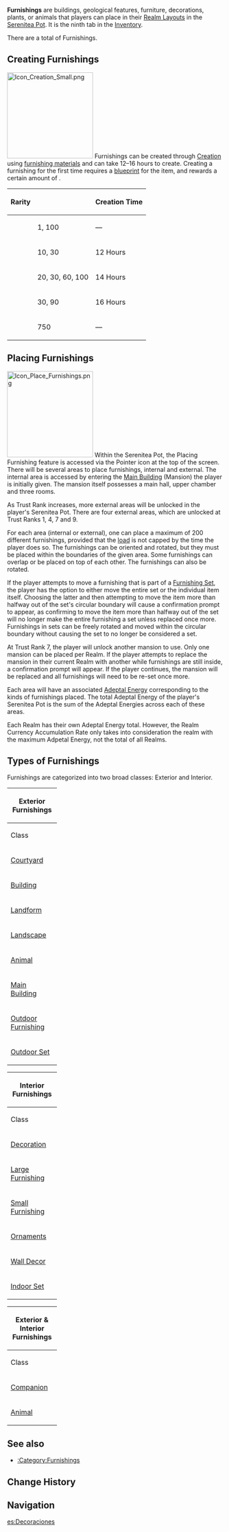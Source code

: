 {{CustomTabs
|tab1=Overview
|tab2=List
|tab3=Types
}}
{{Terminology Infobox
|image        = Icon Inventory Furnishings.png
|type         = Item Types
|type2        = Inventory Categories
}}
'''Furnishings''' are buildings, geological features, furniture, decorations, plants, or animals that players can place in their [[Realm Layout]]s in the [[Serenitea Pot]]. It is the ninth tab in the [[Inventory]].

There are a total of {{Furnishing/Total}} Furnishings.

==Creating Furnishings==
{{Main|Creation}}
[[File:Icon Creation Small.png|200px|thumb|right]]
Furnishings can be created through [[Creation]] using [[Serenitea Pot Materials#Furnishing Materials|furnishing materials]] and can take 12–16 hours to create. Creating a furnishing for the first time requires a [[blueprint]] for the item, and rewards a certain amount of {{Item|Trust|20}}.

{| class="article-table"
!Rarity !! {{Item|Trust|20}} !! Creation Time
|-
|{{Icon/Stars|1}} || 1, 100 || &mdash;
|-
|{{Icon/Stars|2}} || 10, 30 || 12 Hours
|-
|{{Icon/Stars|3}} || 20, 30, 60, 100 || 14 Hours
|-
|{{Icon/Stars|4}} || 30, 90 || 16 Hours
|-
|{{Icon/Stars|5}} || 750 || &mdash;
|}

==Placing Furnishings==
[[File:Icon Place Furnishings.png|200px|thumb|right]]
Within the Serenitea Pot, the Placing Furnishing feature is accessed via the Pointer icon at the top of the screen. There will be several areas to place furnishings, internal and external. The internal area is accessed by entering the [[Main Building]] (Mansion) the player is initially given. The mansion itself possesses a main hall, upper chamber and three rooms.

As Trust Rank increases, more external areas will be unlocked in the player's Serenitea Pot. There are four external areas, which are unlocked at Trust Ranks 1, 4, 7 and 9.

For each area (internal or external), one can place a maximum of 200 different furnishings, provided that the [[Serenitea Pot/Load|load]] is not capped by the time the player does so. The furnishings can be oriented and rotated, but they must be placed within the boundaries of the given area. Some furnishings can overlap or be placed on top of each other. The furnishings can also be rotated.

If the player attempts to move a furnishing that is part of a [[Furnishing Set]], the player has the option to either move the entire set or the individual item itself. Choosing the latter and then attempting to move the item more than halfway out of the set's circular boundary will cause a confirmation prompt to appear, as confirming to move the item more than halfway out of the set will no longer make the entire furnishing a set unless replaced once more. Furnishings in sets can be freely rotated and moved within the circular boundary without causing the set to no longer be considered a set.

At Trust Rank 7, the player will unlock another mansion to use. Only one mansion can be placed per Realm. If the player attempts to replace the mansion in their current Realm with another while furnishings are still inside, a confirmation prompt will appear. If the player continues, the mansion will be replaced and all furnishings will need to be re-set once more.

Each area will have an associated [[Adeptal Energy]] corresponding to the kinds of furnishings placed. The total Adeptal Energy of the player's Serenitea Pot is the sum of the Adeptal Energies across each of these areas.

Each Realm has their own Adeptal Energy total. However, the Realm Currency Accumulation Rate only takes into consideration the realm with the maximum Adpetal Energy, not the total of all Realms.

==Types of Furnishings==
Furnishings are categorized into two broad classes: Exterior and Interior.
{| class="article-table" width=400px
!colspan=2|Exterior Furnishings
|-
!width=100px|Class
!Subclass
|-
|[[Courtyard]]
|
*{{Furnishing|Courtyard Wall|Courtyard}}
*{{Furnishing|Large Ornament|Courtyard}}
|-
|[[Building]]
|
*{{Furnishing|Liyue|Building}}
*{{Furnishing|Mondstadt|Building}}
*{{Furnishing|Hilichurl Style|Building}}
*{{Furnishing|Mercantile|Building}}
*{{Furnishing|Free Booth|Building}}
*{{Furnishing|Inazuma|Building}}
|-
|[[Landform]]
|
*{{Furnishing|Mountain|Landform}}
*{{Furnishing|Rock|Landform}}
*{{Furnishing|Tree|Landform}}
*{{Furnishing|Shrub|Landform}}
*{{Furnishing|Field|Landform}}
*{{Furnishing|Floating Platform|Landform}}
|-
|[[Landscape]]
|
*{{Furnishing|Item|Landscape}}
*{{Furnishing|Terrace|Landscape}}
*{{Furnishing|Ornament|Landscape}}
*{{Furnishing|Lighting|Landscape}}
*{{Furnishing|Curio|Landscape}}
|-
|[[Animal]]
|
*{{Furnishing|Outdoor Creature|Animal}}
|-
|[[Main Building]]
|
*{{Furnishing|Mansion|Main Building}}
|-
|[[Outdoor Furnishing]]
|
*{{Furnishing|Fence|Outdoor Furnishing}}
*{{Furnishing|Seating|Outdoor Furnishing}}
*{{Furnishing|Table|Outdoor Furnishing}}
*{{Furnishing|Cabinet|Outdoor Furnishing}}
*{{Furnishing|Waypoint|Outdoor Furnishing}}
*{{Furnishing|Fish Pond|Outdoor Furnishing}}
*{{Furnishing|Paving|Outdoor Furnishing}}
*{{Furnishing|Furnishing Set|Outdoor Furnishing}}
|-
|[[Outdoor Set]]
|
*{{Furnishing|Set|Outdoor Set}}
*{{Furnishing|Gift Set|Outdoor Set}}
|}
{| class="article-table" width=400px
!colspan=2|Interior Furnishings
|-
!width=100px|Class
!Subclass
|-
|[[Decoration]]
|
*{{Furnishing|Wall|Decoration}}
*{{Furnishing|Flooring|Decoration}}
*{{Furnishing|Ceiling|Decoration}}
*{{Furnishing|Ceiling Lamp|Decoration}}
*{{Furnishing|Room Door|Decoration}}
*{{Furnishing|Stairs|Decoration}}
|-
|[[Large Furnishing]]
|
*{{Furnishing|Cabinet|Large Furnishing}}
*{{Furnishing|Bookcase|Large Furnishing}}
*{{Furnishing|Table|Large Furnishing}}
*{{Furnishing|Counter|Large Furnishing}}
*{{Furnishing|Bed|Large Furnishing}}
|-
|[[Small Furnishing]]
|
*{{Furnishing|Seating|Small Furnishing}}
*{{Furnishing|Ornament|Small Furnishing}}
*{{Furnishing|Carpet|Small Furnishing}}
|-
|[[Ornaments]]
|
*{{Furnishing|Lighting|Ornaments}}
*{{Furnishing|Potted Plant|Ornaments}}
*{{Furnishing|Utensil|Ornaments}}
|-
|[[Wall Decor]]
|
*{{Furnishing|Artwork|Wall Decor}}
*{{Furnishing|Hanging Ornament|Wall Decor}}
*{{Furnishing|Picture Frame|Wall Decor}}
|-
|[[Indoor Set]]
|
*{{Furnishing|Set|Indoor Set}}
*{{Furnishing|Gift Set|Indoor Set}}
|}
{| class="article-table" width=400px
!colspan=2|Exterior & Interior Furnishings
|-
!width=100px|Class
!Subclass
|-
|[[Companion]]
|
*{{Furnishing|Companion|Companion}}
*{{Furnishing|The best travel companion ever!|Companion}}
|-
|[[Animal]]
|
*{{Furnishing|Common Creature|Animal}}
|}

==See also==
* [[:Category:Furnishings]]

==Change History==
{{Change History|1.5}}

==Navigation==
{{Furnishing Navbox}}
{{Game Systems Navbox|Other}}

[[Category:Furnishings| ]]

[[es:Decoraciones]]